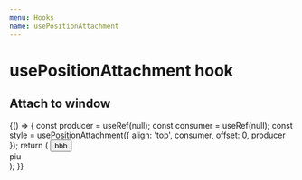 ```yaml
---
menu: Hooks
name: usePositionAttachment
---
```


# usePositionAttachment hook

## Attach to window


<Playground>
  {() => {
    const producer = useRef(null);
    const consumer = useRef(null);
    const style = usePositionAttachment({ align: 'top', consumer, offset: 0, producer });
    return (
      <Fragment>
        <button ref={producer}>bbb</button>
        <div ref={consumer} style={{ ...style, zIndex: 2, outline: '1px dotted' }}>
          piu
        </div>
      </Fragment>
    );
  }}
</Playground>
